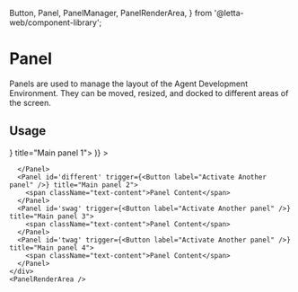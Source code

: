   Button,
  Panel,
  PanelManager,
  PanelRenderArea,
} from '@letta-web/component-library';

<Meta title="Concepts/Panelling System" />

# Panel

Panels are used to manage the layout of the Agent Development Environment. They can be moved, resized, and docked to different areas of the screen.

## Usage

<div className="flex flex-col gap-4 h-[800px]">
  <PanelManager>
    <div className="gap-3 flex ">
      <Panel id="test" trigger={<Button label="Activate Panel 1" />} title="Main panel 1">
        <PanelBar
          actions={(
            <Button variant="default" color="secondary" label="Button 1" />
          )}
        >
        </PanelBar>

      </Panel>
      <Panel id='different' trigger={<Button label="Activate Another panel" />} title="Main panel 2">
        <span className="text-content">Panel Content</span>
      </Panel>
      <Panel id='swag' trigger={<Button label="Activate Another panel" />} title="Main panel 3">
        <span className="text-content">Panel Content</span>
      </Panel>
      <Panel id='twag' trigger={<Button label="Activate Another panel" />} title="Main panel 4">
        <span className="text-content">Panel Content</span>
      </Panel>
    </div>
    <PanelRenderArea />

  </PanelManager>
</div>

